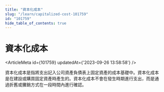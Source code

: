 ```yaml
---
title: "資本化成本"
slug: "/learn/capitalized-cost-101759"
id: "101759"
hide_table_of_contents: true
---
```



# 資本化成本

<ArticleMeta id={101759} updatedAt={'2023-09-26 13:58:58'} />
<div className='border-solid border-b border-t-0 my-4 border-[var(--ifm-color-gray-300)]' />

資本化成本是指將支出記入公司資產負債表上固定資產的成本基礎中。資本化成本是在建設或購買固定資產時產生的。資本化成本不會在發生時期進行支出，而是通過折舊或攤銷方式在一段時間內進行確認。
